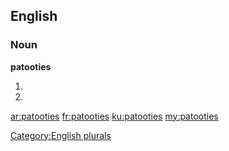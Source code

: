 ==English==

===Noun===
'''patooties'''

# {{plural of|patootie}}
# {{plural of|patooty}}

[[Category:English plurals]]

[[ar:patooties]]
[[fr:patooties]]
[[ku:patooties]]
[[my:patooties]]
